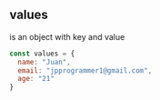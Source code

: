 
<Meta title="Props/values" />

## values
is an object with key and value

```jsx
const values = {
  name: "Juan",
  email: "jpprogrammer1@gmail.com",
  age: "21"
}
```
